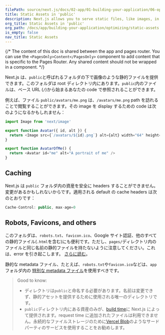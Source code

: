 ```yaml
---
filePath: source/next.js/docs/02-app/01-building-your-application/06-optimizing/11-static-assets.mdx
title: Static Assets in 'public'
description: Next.js allows you to serve static files, like images, in the public directory. You can learn how it works here.
org_title: Static Assets in 'public'
org_path: /docs/app/building-your-application/optimizing/static-assets
is_empty: false
nav_title: Static Assets
---
```


{/* The content of this doc is shared between the app and pages router. You can use the `<PagesOnly>Content</PagesOnly>` component to add content that is specific to the Pages Router. Any shared content should not be wrapped in a component. */}

Next.js は、`public`と呼ばれるフォルダの下で画像のような静的ファイルを提供できます。このフォルダは root ディレクトリ内にあります。`public`内のファイルは、ベース URL (`/`)から始まるあなたの code で参照されることができます。

例えば、ファイル `public/avatars/me.png` は、`/avatars/me.png` path を訪れることで閲覧することができます。その image を display するための code は次のようになるかもしれません：

```jsx:avatar.js
import Image from 'next/image'

export function Avatar({ id, alt }) {
  return <Image src={`/avatars/${id}.png`} alt={alt} width="64" height="64" />
}

export function AvatarOfMe() {
  return <Avatar id="me" alt="A portrait of me" />
}
```

## Caching

Next.js は `public` フォルダ内の資産を安全に headers することができません。変更があるかもしれないからです。適用される default の cache headers は次のとおりです：

```jsx
Cache-Control: public, max-age=0
```

## Robots, Favicons, and others

<PagesOnly>

このフォルダは、`robots.txt`、`favicon.ico`、Google サイト認証、他のすべての静的ファイル(`.html`を含む)にも便利です。ただし、`pages/`ディレクトリ内のファイルと同じ名前の静的ファイルを持たないように注意してください。これは、error を引き起こします。 [さらに読む](/docs/messages/conflicting-public-file-page)。

</PagesOnly>

<AppOnly>

静的な metadata ファイル、たとえば、`robots.txt`や`favicon.ico`などは、`app`フォルダ内の [特別な metadata ファイル](/ja/javascript/next.js/v14/02-app/02-api-reference/02-file-conventions/01-metadata)を使用すべきです。

</AppOnly>

> Good to know:
>
> - ディレクトリは`public`と命名する必要があります。名前は変更できず、静的アセットを提供するために使用される唯一のディレクトリです。
> - `public`ディレクトリ内にある資産のみが、[build time](/ja/javascript/next.js/v14/02-app/02-api-reference/08-next-cli#build)に Next.js によって提供されます。request time に追加されたファイルは利用できません。永続的なファイルストレージのために[Vercel Blob](https://vercel.com/docs/storage/vercel-blob?utm_source=next-site&utm_medium=docs&utm_campaign=next-website)のようなサードパーティのサービスを使用することをお勧めします。
